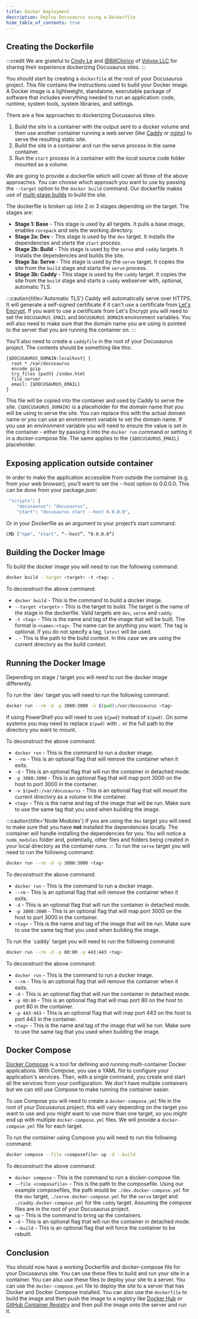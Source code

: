 ```yaml
---
title: Docker Deployment
description: Deploy Docusaurus using a Dockerfile
hide_table_of_contents: true
---
```



## Creating the Dockerfile

:::credit
We are grateful to [Cindy Le](https://dev.to/cindyledev/) and [@BillChirico](https://github.com/BillChirico) of [Volvox LLC](https://github.com/VolvoxLLC) for sharing their experience dockerizing Docusaurus sites.
:::

You should start by creating a `dockerfile` at the root of your Docusaurus project. This file contains the instructions used to build your Docker image. A Docker image is a lightweight, standalone, executable package of software that includes everything needed to run an application: code, runtime, system tools, system libraries, and settings.

There are a few approaches to dockerizing Docusaurus sites:

1. Build the site in a container with the output sent to a docker volume and then use another container running a web server (like [Caddy](https://caddyserver.com/) or [nginx](https://www.nginx.com/)) to serve the resulting static site.
1. Build the site in a container and run the serve process in the same container.
1. Run the `start` process in a container with the *local* source code folder mounted as a volume.

We are going to provide a dockerfile which will cover all three of the above approaches. You can choose which approach you want to use by passing the `--target` option to the `docker build` command. Our dockerfile makes use of [multi-stage builds](https://docs.docker.com/develop/develop-images/multistage-build/) to build the site.

<Tabs groupId="package-managers" queryString>
    <TabItem value="npm" label="NPM">
        <DockerfileNPM />
    </TabItem>
    <TabItem value="pnpm" label="PNPM">
        <DockerfilePNPM />
    </TabItem>
    <TabItem value="yarn" label="Yarn">
        <DockerfileYarn />
    </TabItem>
</Tabs>

The dockerfile is broken up into 2 or 3 stages depending on the target. The stages are:

* **Stage 1: Base** - This stage is used by all targets. It pulls a base image, enables `corepack` and sets the working directory.
* **Stage 2a: Dev** - This stage is used by the `dev` target. It installs the dependencies and starts the `start` process.
* **Stage 2b: Build** - This stage is used by the `serve` and `caddy` targets. It installs the dependencies and builds the site.
* **Stage 3a: Serve** - This stage is used by the `serve` target. It copies the site from the `build` stage and starts the `serve` process.
* **Stage 3b: Caddy** - This stage is used by the `caddy` target. It copies the site from the `build` stage and starts a `caddy` webserver with, optional, automatic TLS.

:::caution{title='Automatic TLS'}
  Caddy will automatically serve over HTTPS. It will generate a self-signed certificate if it can't use a certificate from [Let's Encrypt](https://letsencrypt.org/). If you want to use a certificate from Let's Encrypt you will need to set the `DOCUSAURUS_EMAIL` and `DOCUSAURUS_DOMAIN` environment variables. You will also need to make sure that the domain name you are using is pointed to the server that you are running the container on.
:::

You'll also need to create a `caddyfile` in the root of your Docusaurus project. The contents should be something like this:

```caddyfile
{$DOCUSAURUS_DOMAIN:localhost} {
  root * /var/docusaurus
  encode gzip
  try_files {path} /index.html
  file_server
  email: {$DOCUSAURUS_EMAIL}
}
```

This file will be copied into the container and used by Caddy to serve the site. `{$DOCUSAURUS_DOMAIN}` is a placeholder for the domain name that you will be using to serve the site. You can replace this with the actual domain name or you can use an environment variable to set the domain name. If you use an environment variable you will need to ensure the value is set in the container - either by passing it into the `docker run` command or setting it in a docker-compose file. The same applies to the `{$DOCUSAURUS_EMAIL}` placeholder.

## Exposing application outside container
In order to make the application accessible from outside the container (e.g. from your web browser), you’ll want to set the --host option to 0.0.0.0.
This can be done from your package.json:

```bash
 "scripts": {
	"docusaurus": "docusaurus",
	"start": "docusaurus start --host 0.0.0.0",
```
Or in your Dockerfile as an argument to your project’s start command:
```bash
CMD ["npm", "start", “--host”, “0.0.0.0”]
```

## Building the Docker Image

To build the docker image you will need to run the following command:

```bash
docker build --target <target> -t <tag> .
```

To deconstruct the above command:

* `docker build` - This is the command to build a docker image.
* `--target <target>` - This is the target to build. The target is the name of the stage in the dockerfile. Valid targets are `dev`, `serve` and `caddy`.
* `-t <tag>` - This is the name and tag of the image that will be built. The format is `<name>:<tag>`. The name can be anything you want. The tag is optional. If you do not specify a tag, `latest` will be used.
* `.` - This is the path to the build context. In this case we are using the current directory as the build context.

## Running the Docker Image

Depending on stage / target you will need to run the docker image differently.

<Tabs groupId="target" queryString>
  <TabItem value="dev" label="Dev">
  To run the `dev` target you will need to run the following command:

  ```bash
  docker run --rm -d -p 3000:3000 -v $(pwd):/var/docusaurus <tag>
  ```

  If using PowerShell you will need to use `${pwd}` instead of `$(pwd)`. On some systems you may need to replace `$(pwd)` with `.` or the full path to the directory you want to mount.

  To deconstruct the above command:

  * `docker run` - This is the command to run a docker image.
  * `--rm` - This is an optional flag that will remove the container when it exits.
  * `-d` - This is an optional flag that will run the container in detached mode.
  * `-p 3000:3000` - This is an optional flag that will map port 3000 on the host to port 3000 in the container.
  * `-v $(pwd):/var/docusaurus` - This is an optional flag that will mount the current directory as a volume in the container.
  * `<tag>` - This is the name and tag of the image that will be run. Make sure to use the same tag that you used when building the image.

  :::caution{title='Node Modules'}
  If you are using the `dev` target you will need to make sure that you have **not** installed the dependencies locally. The container will handle installing the dependencies for you. You will notice a `node_modules` folder and, potentially, other files and folders being created in your local directory as the container runs.
  :::
  </TabItem>
  <TabItem value="serve" label="Serve">
  To run the `serve` target you will need to run the following command:

  ```bash
  docker run --rm -d -p 3000:3000 <tag>
  ```

  To deconstruct the above command:

  * `docker run` - This is the command to run a docker image.
  * `--rm` - This is an optional flag that will remove the container when it exits.
  * `-d` - This is an optional flag that will run the container in detached mode.
  * `-p 3000:3000` - This is an optional flag that will map port 3000 on the host to port 3000 in the container.
  * `<tag>` - This is the name and tag of the image that will be run. Make sure to use the same tag that you used when building the image.

  </TabItem>
  <TabItem value="caddy" label="Caddy">
  To run the `caddy` target you will need to run the following command:

  ```bash
  docker run --rm -d -p 80:80 -p 443:443 <tag>
  ```

  To deconstruct the above command:

  * `docker run` - This is the command to run a docker image.
  * `--rm` - This is an optional flag that will remove the container when it exits.
  * `-d` - This is an optional flag that will run the container in detached mode.
  * `-p 80:80` - This is an optional flag that will map port 80 on the host to port 80 in the container.
  * `-p 443:443` - This is an optional flag that will map port 443 on the host to port 443 in the container.
  * `<tag>` - This is the name and tag of the image that will be run. Make sure to use the same tag that you used when building the image.
  </TabItem>
</Tabs>

## Docker Compose

[Docker Compose](https://docs.docker.com/compose/) is a tool for defining and running multi-container Docker applications. With Compose, you use a YAML file to configure your application's services. Then, with a single command, you create and start all the services from your configuration. We don't have multiple containers but we can still use Compose to make running the container easier.

To use Compose you will need to create a `docker-compose.yml` file in the root of your Docusaurus project, this will vary depending on the target you want to use and you might want to use more than one target, so you might end up with multiple `docker-compose.yml` files. We will provide a `docker-compose.yml` file for each target.

<Tabs groupId="target" queryString>
  <TabItem value='dev' label='Dev'>
    <ComposefileDev />
  </TabItem>
  <TabItem value='serve' label='Serve'>
    <ComposefileServe />
  </TabItem>
  <TabItem value='caddy' label='Caddy'>
    <ComposefileCaddy />
  </TabItem>
</Tabs>

To run the container using Compose you will need to run the following command:

```bash
docker compose --file <composefile> up -d --build
```

To deconstruct the above command:

* `docker compose` - This is the command to run a docker-compose file.
* `--file <composefile>` - This is the path to the composefile. Using our example composefiles, the path would be `./dev.docker-compose.yml` for the `dev` target, `./serve.docker-compose.yml` for the `serve` target and `./caddy.docker-compose.yml` for the `caddy` target. Assuming the compose files are in the root of your Docusaurus project.
* `up` - This is the command to bring up the containers.
* `-d` - This is an optional flag that will run the container in detached mode.
* `--build` - This is an optional flag that will force the container to be rebuilt.

## Conclusion

You should now have a working Dockerfile and docker-compose file for your Docusaurus site. You can use these files to build and run your site in a container. You can also use these files to deploy your site to a server. You can use the `docker-compose.yml` file to deploy the site to a server that has Docker and Docker Compose installed. You can also use the `dockerfile` to build the image and then push the image to a registry like [Docker Hub](https://hub.docker.com/) or [GitHub Container Registry](https://docs.github.com/en/packages/guides/about-github-container-registry) and then pull the image onto the server and run it.
